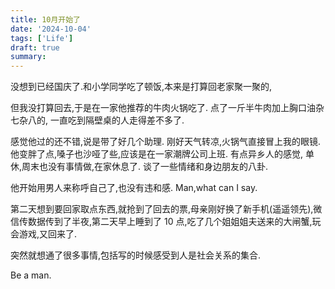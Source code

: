 ```yaml
---
title: 10月开始了
date: '2024-10-04'
tags: ['Life']
draft: true
summary:
---
```


没想到已经国庆了.和小学同学吃了顿饭,本来是打算回老家聚一聚的,

但我没打算回去,于是在一家他推荐的牛肉火锅吃了.
点了一斤半牛肉加上胸口油杂七杂八的, 一直吃到隔壁桌的人走得差不多了.

感觉他过的还不错,说是带了好几个助理. 刚好天气转凉,火锅气直接冒上我的眼镜. 他变胖了点,嗓子也沙哑了些,应该是在一家潮牌公司上班. 有点异乡人的感觉, 单休,周末也没有事情做,在家休息了. 谈了一些情绪和身边朋友的八卦.

他开始用男人来称呼自己了,也没有违和感. Man,what can I say.

第二天想到要回家取点东西,就抢到了回去的票,母亲刚好换了新手机(遥遥领先),微信传数据传到了半夜,第二天早上睡到了 10 点,吃了几个姐姐姐夫送来的大闸蟹,玩会游戏,又回来了.

突然就想通了很多事情,包括写的时候感受到人是社会关系的集合.

Be a man.
